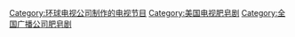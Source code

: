 [[Category:环球电视公司制作的电视节目|Category:环球电视公司制作的电视节目]]
[[Category:美国电视肥皂剧|Category:美国电视肥皂剧]]
[[Category:全国广播公司肥皂剧|Category:全国广播公司肥皂剧]]
